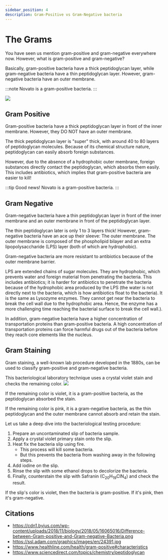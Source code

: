 ```yaml
---
sidebar_position: 4
description: Gram-Positive vs Gram-Negative bacteria
---
```

# The Grams
You have seen us mention gram-positive and gram-negative everywhere now. However, what is gram-positive and gram-negative?

Basically, gram-positive bacteria have a thick peptidoglycan layer, while gram-negative bacteria have a thin peptidoglycan layer. However, gram-negative bacteria have an outer membrane. 

:::note
Novato is a gram-positive bacteria.
:::

![](/img/gp.png)
## Gram Positive
Gram-positive bacteria have a thick peptidoglycan layer in front of the inner membrane. However, they DO NOT have an outer membrane. 

The thick peptidoglycan layer is "super" thick, with around 40 to 80 layers of peptidoglycan molecules. Because of its chemical structure nature, peptidoglycan can easily absorb foreign substances.

However, due to the absence of a hydrophobic outer membrane, foreign substances directly contact the peptidoglycan, which absorbs them easily. This includes antibiotics, which implies that gram-positive bacteria are easier to kill!

:::tip
Good news! Novato is a gram-positive bacteria. 
:::
 
## Gram Negative
Gram-negative bacteria have a thin peptidoglycan layer in front of the inner membrane and an outer membrane in front of the peptidoglycan layer. 

The thin peptidoglycan later is only 1 to 3 layers thick! However, gram-negative bacteria have an ace up their sleeve: The outer membrane. The outer membrane is composed of the phospholipid bilayer and an extra lipopolysaccharide (LPS) layer (both of which are hydrophobic).

Gram-negative bacteria are more resistant to antibiotics because of the outer membrane barrier. 

LPS are extended chains of sugar molecules. They are hydrophobic, which prevents water and foreign material from penetrating the bacteria. This includes antibiotics; it is harder for antibiotics to penetrate the bacteria because of the hydrophobic area produced by the LPS (the water is not directly next to the bacteria, which is how antibiotics float to the bacteria). It is the same as Lysozyme enzymes. They cannot get near the bacteria to break the cell wall due to the hydrophobic area. Hence, the enzyme has a more challenging time reaching the bacterial surface to break the cell wall.). 

In addition, gram-negative bacteria have a higher concentration of transportation proteins than gram-positive bacteria. A high concentration of transportation proteins can force harmful drugs out of the bacteria before they reach core elements like the nucleus. 

## Gram Staining
Gram staining, a well-known lab procedure developed in the 1880s, can be used to classify gram-positive and gram-negative bacteria. 

This bacteriological laboratory technique uses a crystal violet stain and checks the remaining color. 
 ![](/img/gram-stain.png)

If the remaining color is violet, it is a gram-positive bacteria, as the peptidoglycan absorbed the stain. 

If the remaining color is pink, it is a gram-negative bacteria, as the thin peptidoglycan and the outer membrane cannot absorb and retain the stain. 

Let us take a deep dive into the bacteriological testing procedure:
1. Prepare an uncontaminated slip of bacteria sample.
2. Apply a crystal violet primary stain onto the slip.
3. Heat fix the bacteria slip using fire.
	- This process will kill some bacteria.
	- But this prevents the bacteria from washing away in the following steps.
4. Add iodine on the slip.
5. Rinse the slip with some ethanol drops to decolorize the bacteria.
6. Finally, counterstain the slip with Safranin ($\text{C}_{20}\text{H}_{19}\text{ClN}_{4}$) and check the result.

If the slip's color is violet, then the bacteria is gram-positive. If it's pink, then it's gram-negative. 
## Citations
- https://cdn1.byjus.com/wp-content/uploads/2018/11/biology/2018/05/16065016/Difference-between-Gram-positive-and-Gram-negative-Bacteria.png
- https://ssl.adam.com/graphics/images/en/24391.jpg
- https://www.healthline.com/health/gram-positive#characteristics
- https://www.sciencedirect.com/topics/chemistry/peptidoglycan